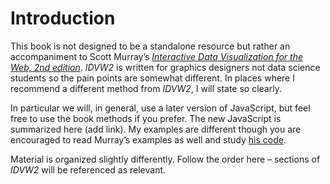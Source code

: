 # Introduction

This book is not designed to be a standalone resource but rather an accompaniment to Scott Murray’s [*Interactive Data Visualization for the Web, 2nd edition*](https://www.amazon.com/Interactive-Data-Visualization-Web-Introduction/dp/1491921285/). *IDVW2* is written for graphics designers not data science students so the pain points are somewhat different. In places where I recommend a different method from *IDVW2*, I will state so clearly.

In particular we will, in general, use a later version of JavaScript, but feel free to use the book methods if you prefer. The new JavaScript is summarized here (add link). My examples are different though you are encouraged to read Murray’s examples as well and study [his code](https://github.com/alignedleft/d3-book/releases).

Material is organized slightly differently. Follow the order here -- sections of *IDVW2* will be referenced as relevant.

